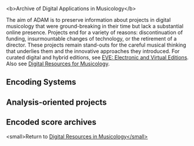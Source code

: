 &lt;b>Archive of Digital Applications in Musicology&lt;/b>

The aim of ADAM is to preserve information about projects in digital musicology that were ground-breaking in their time but lack a substantial online presence.  Projects end for a variety of reasons: discontinuation of funding, insurmountable changes of technology, or the retirement of a director. These projects remain stand-outs for the careful musical thinking that underlies them and the innovative approaches they introduced.  
For curated digital and hybrid editions, see [http://eve.ccarh.org EVE: Electronic and Virtual Editions].  Also see
[http://drm.ccarh.org Digital Resources for Musicology]. 

==Encoding Systems==
{{ADAM Encoding Systems}}

==Analysis-oriented projects==
{{ADAM Analysis}}

==Encoded score archives==
{{ADAM Score Archives}}

&lt;small>Return to [http://drm.ccarh.org Digital Resources in Musicology&lt;/small>]
